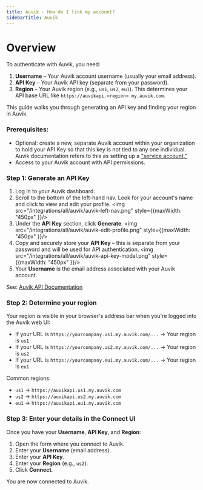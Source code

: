 ```yaml
---
title: Auvik - How do I link my account?
sidebarTitle: Auvik
---
```


# Overview

To authenticate with Auvik, you need:
1. **Username** – Your Auvik account username (usually your email address).
2. **API Key** – Your Auvik API key (separate from your password).
3. **Region** – Your Auvik region (e.g., `us1`, `us2`, `eu1`). This determines your API base URL like `https://auvikapi.<region>.my.auvik.com`.

This guide walks you through generating an API key and finding your region in Auvik.

### Prerequisites:

- Optional: create a new, separate Auvik account within your organization to hold your API Key
  so that this key is not tied to any one individual. Auvik documentation refers to this as
  setting up a ["service account."](https://support.auvik.com/hc/en-us/articles/204309114-How-do-I-update-my-user-profile#topic_generate)
- Access to your Auvik account with API permissions.

### Step 1: Generate an API Key

1. Log in to your Auvik dashboard.
2. Scroll to the bottom of the left-hand nav. Look for your account's name and click to view and edit your profile.
<img src="/integrations/all/auvik/auvik-left-nav.png" style={{maxWidth: "450px" }}/>
3. Under the **API Key** section, click **Generate**.
<img src="/integrations/all/auvik/auvik-edit-profile.png" style={{maxWidth: "450px" }}/>
4. Copy and securely store your **API Key** – this is separate from your password and will be used for API authentication.
<img src="/integrations/all/auvik/auvik-api-key-modal.png" style={{maxWidth: "450px" }}/>
5. Your **Username** is the email address associated with your Auvik account.

See: [Auvik API Documentation](https://auvikapi.us1.my.auvik.com/docs)

### Step 2: Determine your region

Your region is visible in your browser's address bar when you're logged into the Auvik web UI:

- If your URL is `https://yourcompany.us1.my.auvik.com/...` → Your region is `us1`
- If your URL is `https://yourcompany.us2.my.auvik.com/...` → Your region is `us2`
- If your URL is `https://yourcompany.eu1.my.auvik.com/...` → Your region is `eu1`

Common regions:
- `us1` → `https://auvikapi.us1.my.auvik.com`
- `us2` → `https://auvikapi.us2.my.auvik.com`
- `eu1` → `https://auvikapi.eu1.my.auvik.com`

### Step 3: Enter your details in the Connect UI

Once you have your **Username**, **API Key**, and **Region**:
1. Open the form where you connect to Auvik.
2. Enter your **Username** (email address).
3. Enter your **API Key**.
4. Enter your **Region** (e.g., `us2`).
5. Click **Connect**.

You are now connected to Auvik.

